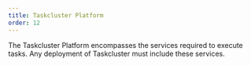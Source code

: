 ```yaml
---
title: Taskcluster Platform
order: 12
---
```


The Taskcluster Platform encompasses the services required to execute tasks.
Any deployment of Taskcluster must include these services.

